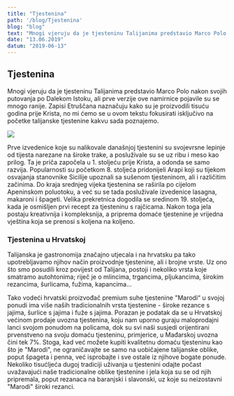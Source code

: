 ---
title: "Tjestenina"
path: '/blog/Tjestenina'
blog: "blog"
text: "Mnogi vjeruju da je tjesteninu Talijanima predstavio Marco Polo nakon svojih putovanja po Dalekom Istoku, ali prve verzije ove namirnice pojavile su se mnogo ranije. Zapisi Etruščana naznačuju kako su je proizvodili tisuću godina prije Krista, no mi ćemo se u ovom tekstu fokusirati isključivo na početke talijanske tjestenine kakvu sada poznajemo....."
date: "13.06.2019"
datum: "2019-06-13"
---

## Tjestenina


Mnogi vjeruju da je tjesteninu Talijanima predstavio Marco Polo nakon svojih putovanja po Dalekom Istoku, 
ali prve verzije ove namirnice pojavile su se mnogo ranije. Zapisi Etruščana naznačuju kako su je proizvodili tisuću 
godina prije Krista, no mi ćemo se u ovom tekstu fokusirati isključivo na početke talijanske tjestenine kakvu sada poznajemo.


![](./images/tjestenina.jpg)


Prve izvedenice koje su nalikovale današnjoj tjestenini su svojevrsne lepinje od tijesta narezane na široke trake, 
a posluživale su se uz ribu i meso kao prilog. Ta je priča započela u 1. stoljeću prije Krista, a odonda se samo razvija.
Popularnosti su početkom 8. stoljeća pridonijeli Arapi koji su tijekom osvajanja stanovnike Sicilije upoznali sa sušenom 
tjesteninom, ali i različitim začinima. Do kraja srednjeg vijeka tjestenina se raširila po cijelom Apeninskom poluotoku, 
a već su se tada posluživale izvedenice lasagna, makaroni i špageti. Velika prekretnica dogodila se sredinom 19. stoljeća, 
kada je osmišljen prvi recept za tjesteninu s rajčicama. Nakon toga jela postaju kreativnija i kompleksnija, a priprema domaće 
tjestenine je vrijedna vještina koja se prenosi s koljena na koljeno.

### Tjestenina u Hrvatskoj 

Talijanska je gastronomija značajno utjecala i na hrvatsku pa tako upotrebljavamo njihov 
način proizvodnje tjestenine, ali i brojne vrste. Uz ono što smo posudili kroz povijest od Talijana, postoji i nekoliko 
vrsta koje smatramo autohtonima; riječ je o mlincima, trgancima, pljukancima, širokim rezancima, šurlicama, fužima, kapancima... 

Tako vodeći hrvatski proizvođač premium suhe tjestenine "Marodi“ u svojoj ponudi ima više naših tradicionalnih vrsta tjestenine - 
široke rezance s jajima, šurlice s jajima i fuže s jajima. Porazan je podatak da se u Hrvatskoj većinom prodaje uvozna tjestenina, 
koju nam uporno guraju maloprodajni lanci svojom ponudom na policama, dok su svi naši susjedi orijentirani prvenstveno na svoju domaću 
tjesteninu, primjerice, u Mađarskoj uvozna čini tek 7%. Stoga, kad već možete kupiti kvalitetnu domaću tjesteninu kao što je "Marodi", 
ne ograničavajte se samo na uobičajene talijanske oblike, poput špageta i penna, već isprobajte i sve ostale iz njihove bogate ponude. 
Nekoliko tisućljeća dugoj tradiciji uživanja u tjestenini odajte počast uvažavajući naše tradicionalne oblike tjestenine i jela koja su 
se od njih pripremala, poput rezanaca na baranjski i slavonski, uz koje su neizostavni "Marodi" široki rezanci.

